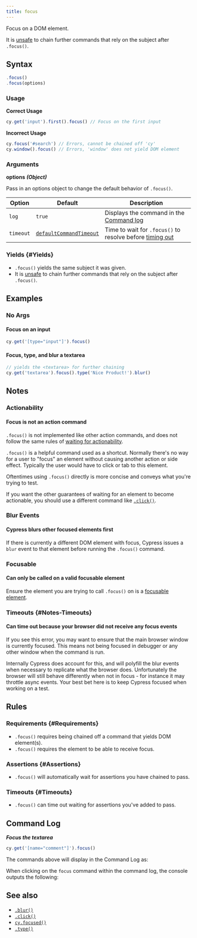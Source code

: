 ```yaml
---
title: focus
---
```


Focus on a DOM element.

It is [unsafe](/guides/core-concepts/retry-ability#Only-queries-are-retried) to
chain further commands that rely on the subject after `.focus()`.

## Syntax

```javascript
.focus()
.focus(options)
```

### Usage

**<Icon name="check-circle" color="green" /> Correct Usage**

```javascript
cy.get('input').first().focus() // Focus on the first input
```

**<Icon name="exclamation-triangle" color="red" /> Incorrect Usage**

```javascript
cy.focus('#search') // Errors, cannot be chained off 'cy'
cy.window().focus() // Errors, 'window' does not yield DOM element
```

### Arguments

**<Icon name="angle-right" /> options** **_(Object)_**

Pass in an options object to change the default behavior of `.focus()`.

| Option    | Default                                                              | Description                                                                              |
| --------- | -------------------------------------------------------------------- | ---------------------------------------------------------------------------------------- |
| `log`     | `true`                                                               | Displays the command in the [Command log](/guides/core-concepts/cypress-app#Command-Log) |
| `timeout` | [`defaultCommandTimeout`](/guides/references/configuration#Timeouts) | Time to wait for `.focus()` to resolve before [timing out](#Timeouts)                    |

### Yields [<Icon name="question-circle"/>](/guides/core-concepts/introduction-to-cypress#Subject-Management) {#Yields}

- `.focus()` yields the same subject it was given.
- It is [unsafe](/guides/core-concepts/retry-ability#Only-queries-are-retried)
  to chain further commands that rely on the subject after `.focus()`.

## Examples

### No Args

#### Focus on an input

```javascript
cy.get('[type="input"]').focus()
```

#### Focus, type, and blur a textarea

```javascript
// yields the <textarea> for further chaining
cy.get('textarea').focus().type('Nice Product!').blur()
```

## Notes

### Actionability

#### Focus is not an action command

`.focus()` is not implemented like other action commands, and does not follow
the same rules of
[waiting for actionability](/guides/core-concepts/interacting-with-elements).

`.focus()` is a helpful command used as a shortcut. Normally there's no way for
a user to "focus" an element without causing another action or side effect.
Typically the user would have to click or tab to this element.

Oftentimes using `.focus()` directly is more concise and conveys what you're
trying to test.

If you want the other guarantees of waiting for an element to become actionable,
you should use a different command like [`.click()`](/api/commands/click).

### Blur Events

#### Cypress blurs other focused elements first

If there is currently a different DOM element with focus, Cypress issues a
`blur` event to that element before running the `.focus()` command.

### Focusable

#### Can only be called on a valid focusable element

Ensure the element you are trying to call `.focus()` on is a
[focusable element](https://www.w3.org/TR/html5/editing.html#focusable).

### Timeouts {#Notes-Timeouts}

#### Can time out because your browser did not receive any focus events

If you see this error, you may want to ensure that the main browser window is
currently focused. This means not being focused in debugger or any other window
when the command is run.

Internally Cypress does account for this, and will polyfill the blur events when
necessary to replicate what the browser does. Unfortunately the browser will
still behave differently when not in focus - for instance it may throttle async
events. Your best bet here is to keep Cypress focused when working on a test.

## Rules

### Requirements [<Icon name="question-circle"/>](/guides/core-concepts/introduction-to-cypress#Chains-of-Commands) {#Requirements}

- `.focus()` requires being chained off a command that yields DOM element(s).
- `.focus()` requires the element to be able to receive focus.

### Assertions [<Icon name="question-circle"/>](/guides/core-concepts/introduction-to-cypress#Assertions) {#Assertions}

- `.focus()` will automatically wait for assertions you have chained to pass.

### Timeouts [<Icon name="question-circle"/>](/guides/core-concepts/introduction-to-cypress#Timeouts) {#Timeouts}

- `.focus()` can time out waiting for assertions you've added to pass.

## Command Log

**_Focus the textarea_**

```javascript
cy.get('[name="comment"]').focus()
```

The commands above will display in the Command Log as:

<DocsImage
  src="/img/api/focus/get-input-then-focus.png"
  alt="Command Log focus"
/>

When clicking on the `focus` command within the command log, the console outputs
the following:

<DocsImage
  src="/img/api/focus/console-log-textarea-that-was-focused-on.png"
  alt="console.log focus"
/>

## See also

- [`.blur()`](/api/commands/blur)
- [`.click()`](/api/commands/click)
- [`cy.focused()`](/api/commands/focused)
- [`.type()`](/api/commands/type)
